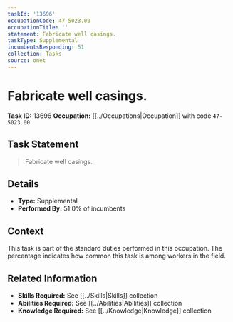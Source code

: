 ```yaml
---
taskId: '13696'
occupationCode: 47-5023.00
occupationTitle: ''
statement: Fabricate well casings.
taskType: Supplemental
incumbentsResponding: 51
collection: Tasks
source: onet
---
```

# Fabricate well casings.

**Task ID:** 13696
**Occupation:** [[../Occupations|Occupation]] with code `47-5023.00`

## Task Statement

> Fabricate well casings.

## Details

- **Type:** Supplemental
- **Performed By:** 51.0% of incumbents

## Context

This task is part of the standard duties performed in this occupation. The percentage indicates how common this task is among workers in the field.

## Related Information

- **Skills Required:** See [[../Skills|Skills]] collection
- **Abilities Required:** See [[../Abilities|Abilities]] collection
- **Knowledge Required:** See [[../Knowledge|Knowledge]] collection
